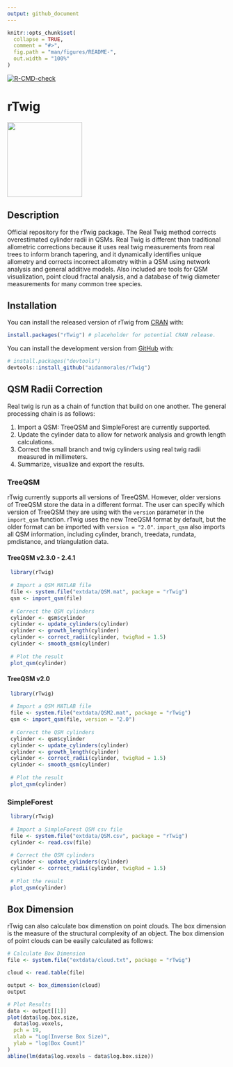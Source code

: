 ```yaml
---
output: github_document
---
```


<!-- README.md is generated from README.Rmd. Please edit that file -->

```r
knitr::opts_chunk$set(
  collapse = TRUE,
  comment = "#>",
  fig.path = "man/figures/README-",
  out.width = "100%"
)
```

<!-- badges: start -->

[![R-CMD-check](https://github.com/aidanmorales/rTwig/actions/workflows/R-CMD-check.yaml/badge.svg)](https://github.com/aidanmorales/rTwig/actions/workflows/R-CMD-check.yaml) <!-- badges: end -->

# rTwig

![](man/figures/README/rTwig.png){align="right" width="172"}

## Description

Official repository for the rTwig package. The Real Twig method corrects overestimated cylinder radii in QSMs. Real Twig is different than traditional allometric corrections because it uses real twig measurements from real trees to inform branch tapering, and it dynamically identifies unique allometry and corrects incorrect allometry within a QSM using network analysis and general additive models. Also included are tools for QSM visualization, point cloud fractal analysis, and a database of twig diameter measurements for many common tree species.

## Installation

You can install the released version of rTwig from [CRAN](https://CRAN.R-project.org) with:

``` r
install.packages("rTwig") # placeholder for potential CRAN release. 
```

You can install the development version from [GitHub](https://github.com/) with:

``` r
# install.packages("devtools")
devtools::install_github("aidanmorales/rTwig")
```

## QSM Radii Correction

Real twig is run as a chain of function that build on one another. The general processing chain is as follows:

1.  Import a QSM: TreeQSM and SimpleForest are currently supported.
2.  Update the cylinder data to allow for network analysis and growth length calculations.
3.  Correct the small branch and twig cylinders using real twig radii measured in millimeters.
4.  Summarize, visualize and export the results.

### TreeQSM

rTwig currently supports all versions of TreeQSM. However, older versions of TreeQSM store the data in a different format. The user can specify which version of TreeQSM they are using with the `version` parameter in the `import_qsm` function. rTwig uses the new TreeQSM format by default, but the older format can be imported with `version = "2.0"`. `import_qsm` also imports all QSM information, including cylinder, branch, treedata, rundata, pmdistance, and triangulation data.

#### TreeQSM v2.3.0 - 2.4.1

``` r
 library(rTwig)
 
 # Import a QSM MATLAB file
 file <- system.file("extdata/QSM.mat", package = "rTwig")
 qsm <- import_qsm(file)
 
 # Correct the QSM cylinders
 cylinder <- qsm$cylinder
 cylinder <- update_cylinders(cylinder)
 cylinder <- growth_length(cylinder)
 cylinder <- correct_radii(cylinder, twigRad = 1.5)
 cylinder <- smooth_qsm(cylinder)
 
 # Plot the result
 plot_qsm(cylinder)
```

#### TreeQSM v2.0

``` r
 library(rTwig)
 
 # Import a QSM MATLAB file
 file <- system.file("extdata/QSM2.mat", package = "rTwig")
 qsm <- import_qsm(file, version = "2.0")
 
 # Correct the QSM cylinders
 cylinder <- qsm$cylinder
 cylinder <- update_cylinders(cylinder)
 cylinder <- growth_length(cylinder)
 cylinder <- correct_radii(cylinder, twigRad = 1.5)
 cylinder <- smooth_qsm(cylinder)
 
 # Plot the result
 plot_qsm(cylinder)
```

### SimpleForest

``` r
 library(rTwig)
 
 # Import a SimpleForest QSM csv file
 file <- system.file("extdata/QSM.csv", package = "rTwig")
 cylinder <- read.csv(file)
 
 # Correct the QSM cylinders
 cylinder <- update_cylinders(cylinder)
 cylinder <- correct_radii(cylinder, twigRad = 1.5)
 
 # Plot the result
 plot_qsm(cylinder)
```

## Box Dimension

rTwig can also calculate box dimenstion on point clouds. The box dimension is the measure of the structural complexity of an object. The box dimension of point clouds can be easily calculated as follows:

``` r
# Calculate Box Dimension
file <- system.file("extdata/cloud.txt", package = "rTwig")

cloud <- read.table(file)

output <- box_dimension(cloud)
output

# Plot Results
data <- output[[1]]
plot(data$log.box.size,
  data$log.voxels,
  pch = 19,
  xlab = "Log(Inverse Box Size)",
  ylab = "log(Box Count)"
)
abline(lm(data$log.voxels ~ data$log.box.size))
```
